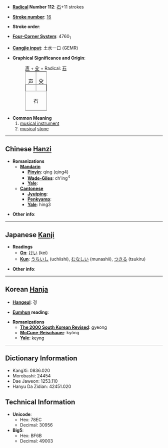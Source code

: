 * '''[[Wiktionary:Chinese radical index| Radical]] Number 112''': [[Wiktionary:Chinese radical index 石|石]]+11 strokes

* '''[[Wiktionary:Chinese total strokes index|Stroke number]]''': [[Wiktionary:Chinese total strokes index 16|16]]

* '''Stroke order''': 

* '''[[Wiktionary:Chinese four corner index|Four-Corner System]]''': 4760<sub>1</sub>

* '''[[Wiktionary:Chinese Cangjie index|Cangjie input]]''': 土水一口 (GEMR)

* '''Graphical Significance and Origin''':
*: [[声]] + [[殳]] + Radical: [[石]]
*:<table border=1 style="display:inline;"><tr><td>声</td><td>殳</td></tr><tr><td colspan=2 align=center>石</td></tr></table> 

* '''Common Meaning'''
*#[[musical instrument]]
*# [[musical]] [[stone]]

----

== Chinese [[Hanzi]] ==

* '''Romanizations'''
** '''[[Mandarin]]'''
*** '''[[Pinyin]]''': qìng (qing4)
*** '''[[Wade-Giles]]''': ch'ing<sup>4</sup>
*** '''[[Yale]]''': 
** '''[[Cantonese]]'''
*** '''[[Jyutping]]''':
*** '''[[Penkyamp]]''': 
*** '''[[Yale]]''': hing3

* '''Other info''': 

----

== Japanese [[Kanji]] ==

* '''Readings'''
** '''[[On]]''': [[けい]] (kei)
** '''[[Kun]]''': [[うちいし]] (uchiishi), [[むなしい]] (munashii), [[つきる]] (tsukiru)

* '''Other info''':  

----

== Korean [[Hanja]] ==

* '''[[Hangeul]]''': 경

* '''[[Eumhun]] reading''': 

* '''Romanizations'''
** '''[[The 2000 South Korean Revised Romanization|The 2000 South Korean Revised]]''': gyeong
** '''[[McCune-Reischauer]]''': kyŏng
** '''[[Yale]]''': keyng

----

== Dictionary Information ==

* KangXi: 0836.020
* Morobashi: 24454
* Dae Jaweon: 1253.110
* Hanyu Da Zidian: 42451.020

== Technical Information ==

* '''Unicode''':
** Hex: 78EC
** Decimal: 30956
* '''Big5''':
** Hex: BF6B
** Decimal: 49003